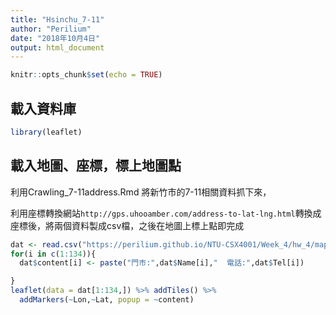 ```yaml
---
title: "Hsinchu_7-11"
author: "Perilium"
date: "2018年10月4日"
output: html_document
---
```

```r
knitr::opts_chunk$set(echo = TRUE)
```
## 載入資料庫
```r
library(leaflet)
```

## 載入地圖、座標，標上地圖點
利用Crawling_7-11address.Rmd 將新竹市的7-11相關資料抓下來，

利用座標轉換網站`http://gps.uhooamber.com/address-to-lat-lng.html `轉換成座標後，將兩個資料製成csv檔，之後在地圖上標上點即完成

```r
dat <- read.csv("https://perilium.github.io/NTU-CSX4001/Week_4/hw_4/map/7-11raw.csv")
for(i in c(1:134)){
  dat$content[i] <- paste("門市:",dat$Name[i],"  電話:",dat$Tel[i])

}
leaflet(data = dat[1:134,]) %>% addTiles() %>%
  addMarkers(~Lon,~Lat, popup = ~content)
```
